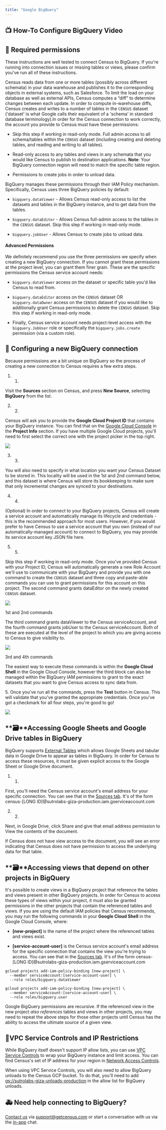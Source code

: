 ```yaml
---
title: "Google BigQuery"
---
```


## 📺 How-To Configure BigQuery Video

## 🔐 Required permissions

These instructions are well tested to connect Census to BigQuery. If you're running into connection issues or missing tables or views, please confirm you've run all of these instructions.

Census reads data from one or more tables (possibly across different schemata) in your data warehouse and publishes it to the corresponding objects in external systems, such as Salesforce. To limit the load on your database as well as external APIs, Census computes a “diff” to determine changes between each update. In order to compute in-warehouse diffs, Census creates and writes to a number of tables in the `CENSUS` dataset ('dataset' is what Google calls their equivalent of a 'schema' in standard database terminology).In order for the Census connection to work correctly, the account you provide to Census must have these permissions:

* Skip this step if working in read-only mode. Full admin access to all schema/tables within the `CENSUS` dataset (including creating and deleting tables, and reading and writing to all tables).

* Read-only access to any tables and views in any schemata that you would like Census to publish to destination applications. **Note**: Your BigQuery connection region will need to match the specific table region.

* Permissions to create jobs in order to unload data.

BigQuery manages these permissions through their IAM Policy mechanism. Specifically, Census uses three BigQuery policies by default:

* `bigquery.dataViewer` \- Allows Census read-only access to list the datasets and tables in the BigQuery instance, and to get data from the tables.

* `bigquery.dataEditor` \- Allows Census full-admin access to the tables in the `CENSUS` dataset. Skip this step if working in read-only mode.

* `bigquery.jobUser` \- Allows Census to create jobs to unload data.

#### Advanced Permissions

We definitely recommend you use the three permissions we specify when creating a new BigQuery connection. If you cannot grant these permissions at the project level, you can grant them finer grain. These are the specific permissions the Census service account needs:

* `bigquery.dataViewer` access on the dataset or specific table you'd like Census to read from.

* `bigquery.dataEditor` access on the `CENSUS` dataset OR `bigquery.dataOwner` access on the `CENSUS` dataset if you would like to additionally grant Census permissions to delete the `CENSUS` dataset. Skip this step if working in read-only mode.

* Finally, Census service account needs project-level access with the `bigquery.JobUser` role or specifically the `bigquery.jobs.create` permission (via a custom role).

## 🔩 Configuring a new BigQuery connection

Because permissions are a bit unique on BigQuery so the process of creating a new connection to Census requires a few extra steps.

1. 1.  
Visit the **Sources** section on Census, and press **New Source**, selecting **BigQuery** from the list.

2. 2.  
Census will ask you to provide the **Google Cloud Project ID** that contains your BigQuery instance. You can find that on the [Google Cloud Console](https://console.cloud.google.com) in the **Project Info** section. If you have multiple Google Cloud projects, you'll need to first select the correct one with the project picker in the top right.  
  
![](/images/sources/bq_setup1.png)  

3. 3.  
You will also need to specify in what location you want your Census Dataset to be stored in. This locality will be used in the 1st and 2nd command below, and this dataset is where Census will store its bookkeeping to make sure that only incremental changes are synced to your destinations.

4. 4.  
(Optional) In order to connect to your BigQuery projects, Census will create a service account and automatically manage its lifecycle and credentials - this is the recommended approach for most users. However, if you would prefer to have Census to use a service account that you own (instead of our automatically-managed account) to connect to BigQuery, you may provide its service account key JSON file here.

5. 5.  
Skip this step if working in read-only mode. Once you've provided Census with your Project ID, Census will automatically generate a new Role Account we'll use to communicate with your BigQuery and provide you with one command to create the `CENSUS` dataset and three copy and paste-able commands you can use to grant permissions for this account on this project. The second command grants dataEditor on the newly created `CENSUS` dataset.

![](/images/sources/bq_setup_dataset.png)

1st and 2nd commands

The third command grants dataViewer to the Census serviceAccount, and the fourth command grants jobUser to the Census serviceAccount. Both of these are executed at the level of the project to which you are giving access to Census to give visibility to.

![](/images/sources/Screen%20Shot%202022-08-01%20at%206.49.16%20PM.png)

3rd and 4th commands

The easiest way to execute these commands is within the **Google Cloud Shell** in the Google Cloud Console, however the third block can also be managed within the BigQuery IAM permissions to grant to the exact datasets that you want to give Census access to sync data from.

5\. Once you've run all the commands, press the **Test** button in Census. This will validate that you've granted the appropriate credentials. Once you've got a checkmark for all four steps, you're good to go!


![](/images/sources)


## **🗃**Accessing Google Sheets and Google Drive tables in BigQuery

BigQuery supports [External Tables](https://cloud.google.com/bigquery/external-data-drive) which allows Google Sheets and tabular data in Google Drive to appear as tables in BigQuery. In order for Census to access these resources, it must be given explicit access to the Google Sheet or Google Drive document.

1. 1.  
First, you'll need the Census service account's email address for your specific connection. You can see that in the [Sources tab](https://app.getcensus.com/sources). It's of the form census-\[LONG ID\]@sutrolabs-giza-production.iam.gserviceaccount.com

2. 2.  
Next, in Google Drive, click Share and give that email address permission to View the contents of the document.

If Census does not have view access to the document, you will see an error indicating that Census does not have permission to access the underlying data for that table.

## **🗃**Accessing views that depend on other projects in BigQuery

It's possible to create views in a BigQuery project that reference the tables and views present in other BigQuery projects. In order for Census to access these types of views within your project, it must also be granted permissions in the other projects that contain the referenced tables and views. If you are using the default IAM policies that Census recommends, you may run the following commands in your **Google Cloud Shell** in the Google Cloud Console, where:

* **\[new-project\]** is the name of the project where the referenced tables and views exist.

* **\[service-account-user\]** is the Census service account's email address for the specific connection that contains the view you're trying to access. You can see that in the [Sources tab](https://app.getcensus.com/sources). It's of the form census-\[LONG ID\]@sutrolabs-giza-production.iam.gserviceaccount.com

```
gcloud projects add-iam-policy-binding [new-project] \
  --member serviceAccount:[service-account-user] \
  --role roles/bigquery.dataViewer

gcloud projects add-iam-policy-binding [new-project] \
  --member serviceAccount:[service-account-user] \
  --role roles/bigquery.user
```

Google BigQuery permissions are recursive. If the referenced view in the new project _also references_ tables and views in other projects, you may need to repeat the above steps for those other projects until Census has the ability to access the ultimate source of a given view.

## 🚦VPC Service Controls and IP Restrictions

While BigQuery itself doesn't support IP allow lists, you can use [VPC Service Controls](https://cloud.google.com/vpc-service-controls/docs/overview) to wrap your BigQuery instance and limit access. You can find Census's set of IP address for your region in [Network Access Controls](/basics/security-and-privacy/regions-and-ip-addresses).

When using VPC Service Controls, you will also need to allow BigQuery unloads to the Census GCP bucket. To do that, you'll need to add [gs://sutrolabs-giza-unloads-production](gs://sutrolabs-giza-unloads-production) in the allow list for BigQuery unloads.

## 🚑 Need help connecting to BigQuery?

[Contact us](mailto:support@getcensus.com) via support@getcensus.com or start a conversation with us via the [in-app](https://app.getcensus.com) chat.